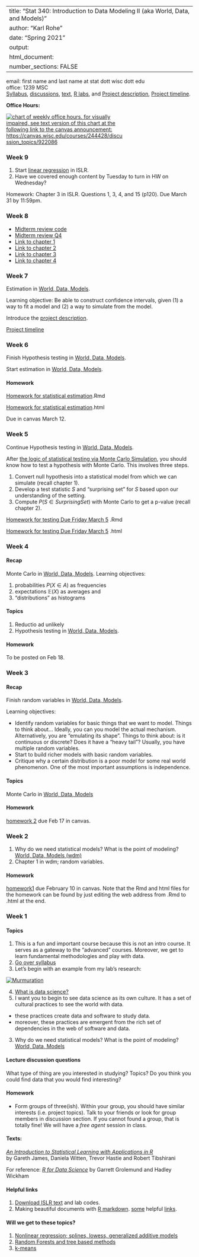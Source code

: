 
---
title: "Stat 340: Introduction to Data Modeling II (aka World, Data, and Models)"
author: "Karl Rohe"
date: "Spring 2021"
output: 
  html_document:
    number_sections: FALSE
---

email: first name and last name at stat dott wisc dott edu  
office: 1239 MSC  
[Syllabus](syllabus.pdf), [discussions](discussions), [text](text/worldDataModels.html),   [R labs](labs.R), and [Project description](projectDescription.html), [Project timeline](ProjectTimeline.html).

**Office Hours:**
<div style="max-width:314px;">
[ ![chart of weekly office hours. for visually impaired, see text version of this chart at the following link to the canvas announcement: https://canvas.wisc.edu/courses/244428/discussion_topics/922086 ](./340_hours.png) ](./340_hours.png)
</div>

### Week 9    

1) Start [linear regression](http://pages.stat.wisc.edu/~karlrohe/ht/03-linear_regression.pdf) in ISLR.
2) Have we covered enough content by Tuesday to turn in HW on Wednesday?


Homework: Chapter 3 in ISLR.  Questions 1, 3, 4, and 15 (p120).  Due March 31 by 11:59pm.  



### Week 8  


- [Midterm review code](midterm-review.Rmd)  
- [Midterm review Q4](exam_review_4.html)
- [Link to chapter 1](text/chapter_01_random_variables/random_variables.html) 
- [Link to chapter 2](text/chapter_02_monte_carlo/monte_carlo.html) 
- [Link to chapter 3](text/chapter_03_testing/LogicOfStatisticalTesting.html)
- [Link to chapter 4](text/chapter_04_estimation/LogicOfStatisticalEstimation.html)   



### Week 7   

Estimation in [World, Data, Models](text/chapter_04_estimation/LogicOfStatisticalEstimation.html).

Learning objective: Be able to construct confidence intervals, given (1) a way to fit a model and (2) a way to simulate from the model.

Introduce the [project description](projectDescription.html).

[Project timeline](ProjectTimeline.html)



### Week 6   

Finish Hypothesis testing in [World, Data, Models](text/chapter_03_testing/LogicOfStatisticalTesting.html).

Start estimation in [World, Data, Models](text/chapter_04_estimation/LogicOfStatisticalEstimation.html).


#### Homework

[Homework for statistical estimation](text/chapter_04_estimation/homework-04-Estimation.Rmd).Rmd

[Homework for statistical estimation](text/chapter_04_estimation/homework-04-Estimation.html).html

Due in canvas March 12. 


### Week 5   

Continue Hypothesis testing in [World, Data, Models](text/worldDataModels.html).


After [the logic of statistical testing via Monte Carlo Simulation](text/chapter_03_testing/LogicOfStatisticalTesting.html), you should know how to test a hypothesis with Monte Carlo.  This involves three steps.  

1) Convert null hypothesis into a statistical model from which we can simulate (recall chapter 1).  
2) Develop a test statistic $S$ and "surprising set" for $S$ based upon  our understanding of the setting.   
3) Compute $P(S \in SurprisingSet)$ with Monte Carlo to get a p-value (recall chapter 2).  


[Homework for testing Due Friday March 5](text/chapter_03_testing/homework-03-statistical_testing.Rmd) .Rmd

[Homework for testing Due Friday March 5](text/chapter_03_testing/homework-03-statistical_testing.html) .html


### Week 4   
#### Recap 
Monte Carlo in [World, Data, Models](text/worldDataModels.html).  Learning objectives: 

(1) probabilities $P(X \in A)$ as frequencies   
(2) expectations $\mathbb{E}(X)$ as averages and   
(3) "distributions" as histograms    

#### Topics  

1) Reductio ad unlikely
2) Hypothesis testing in [World, Data, Models](text/worldDataModels.html).

#### Homework
To be posted on Feb 18.



### Week 3   
#### Recap 

Finish random variables in [World, Data, Models](text/worldDataModels.html). 

Learning objectives:   

- Identify random variables for basic things that we want to model. Things to think about... Ideally, you can you model the actual mechanism.  Alternatively, you are "emulating its shape". Things to think about: is it continuous or discrete? Does it have a "heavy tail"? Usually, you have multiple random variables.    
- Start to build richer models with basic random variables.   
- Critique why a certain distribution is a poor model for some real world phenomenon.  One of the most important assumptions is independence.  


#### Topics  
Monte Carlo in [World, Data, Models](text/worldDataModels.html)

#### Homework

[homework 2](text/chapter_02_monte_carlo/homework-02-monte_carlo.Rmd) due Feb 17 in canvas.  

### Week 2  

1) Why do we need statistical models? What is the point of modeling? [World, Data, Models (wdm)](text/worldDataModels.html)
2) Chapter 1 in wdm; random variables.

#### Homework

[homework1](text/chapter_01_random_variables/homework-01-generate_random_variables.Rmd) due February 10 in canvas. Note that the Rmd and html files for the homework can be found by just editing the web address from .Rmd to .html at the end.



### Week 1  
#### Topics 
1) This is a fun and important course because this is not an intro course.  It serves as a gateway to the "advanced" courses.  Moreover, we get to learn fundamental methodologies and play with data. 
2) [Go over syllabus](syllabus.pdf)
3) Let's begin with an example from my lab's research:

[![Murmuration](text/murmuration-Lecture/assets/thumbnail.jpeg)](text/murmuration-Lecture/index.html)

4) [What is data science?](http://pages.stat.wisc.edu/~karlrohe/dsthemes/)
5) I want you to begin to see data science as its own culture. It has a set of cultural practices to see the world with data.   
  - these practices create data and software to study data. 
  - moreover, these practices are emergent from the rich set of dependencies in the web of software and data.
3) Why do we need statistical models?  What is the point of modeling? [World, Data, Models](text/worldDataModels.html)


#### Lecture discussion questions
What type of thing are you interested in studying?  Topics? Do you think you could find data that you would find interesting?


#### Homework 


-  Form groups of three(ish). Within your group, you should have similar interests (i.e. project topics). Talk to your friends or look for group members in discussion section. If you cannot found a group, that is totally fine! We will have a *free agent* session in class.


#### Texts: 
[*An Introduction to Statistical Learning with Applications in R*](http://www-bcf.usc.edu/~gareth/ISL/)  
by Gareth James, Daniela Witten, Trevor Hastie and Robert Tibshirani  

For reference:  [*R for Data Science*](http://r4ds.had.co.nz) by Garrett Grolemund and Hadley Wickham


#### Helpful links
1) [Download ISLR text](http://www-bcf.usc.edu/~gareth/ISL/) and lab codes.   
4) Making beautiful documents with [R markdown](http://rmarkdown.rstudio.com).  [some](../ht/rmarkdown-cheatsheet.pdf) helpful [links](../ht/rmarkdown-reference.pdf).

#### Will we get to these topics?  
1) [Nonlinear regression; splines, lowess, generalized additive models](../ht/07-nonlinear.pdf)  
2) [Random Forests and tree based methods](../ht/08-trees.pdf)  
3) [k-means](../ht/10-unsupervised.pdf)  
